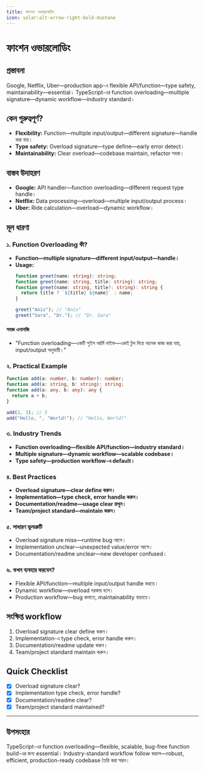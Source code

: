 ```yaml
---
title: ফাংশন ওভারলোডিং
icon: solar:alt-arrow-right-bold-duotone
---
```


# ফাংশন ওভারলোডিং

## প্রস্তাবনা

Google, Netflix, Uber—production app-এ flexible API/function—type safety, maintainability—essential। TypeScript-এর function overloading—multiple signature—dynamic workflow—industry standard।

## কেন গুরুত্বপূর্ণ?

- **Flexibility:** Function—multiple input/output—different signature—handle করা যায়।
- **Type safety:** Overload signature—type define—early error detect।
- **Maintainability:** Clear overload—codebase maintain, refactor সহজ।

## বাস্তব উদাহরণ

- **Google:** API handler—function overloading—different request type handle।
- **Netflix:** Data processing—overload—multiple input/output process।
- **Uber:** Ride calculation—overload—dynamic workflow।

## মূল ধারণা

### ১. Function Overloading কী?

- **Function—multiple signature—different input/output—handle।**
- **Usage:**
  ```typescript
  function greet(name: string): string;
  function greet(name: string, title: string): string;
  function greet(name: string, title?: string): string {
    return title ? `${title} ${name}` : name;
  }

  greet("Anis"); // "Anis"
  greet("Sara", "Dr."); // "Dr. Sara"
  ```

#### সহজ এনালজি

- "Function overloading—একটি সুইস আর্মি নাইফ—একই টুল দিয়ে অনেক কাজ করা যায়, input/output অনুযায়ী।"

### ২. Practical Example

```typescript
function add(a: number, b: number): number;
function add(a: string, b: string): string;
function add(a: any, b: any): any {
  return a + b;
}

add(2, 3); // 5
add("Hello, ", "World!"); // "Hello, World!"
```

### ৩. Industry Trends

- **Function overloading—flexible API/function—industry standard।**
- **Multiple signature—dynamic workflow—scalable codebase।**
- **Type safety—production workflow-এ default।**

### ৪. Best Practices

- **Overload signature—clear define করুন।**
- **Implementation—type check, error handle করুন।**
- **Documentation/readme—usage clear রাখুন।**
- **Team/project standard—maintain করুন।**

### ৫. সাধারণ ভুলত্রুটি

- Overload signature miss—runtime bug আসে।
- Implementation unclear—unexpected value/error আসে।
- Documentation/readme unclear—new developer confused।

### ৬. কখন ব্যবহার করবেন?

- Flexible API/function—multiple input/output handle করতে।
- Dynamic workflow—overload দরকার হলে।
- Production workflow—bug কমাতে, maintainability বাড়াতে।

## সংক্ষিপ্ত workflow

1. Overload signature clear define করুন।
2. Implementation-এ type check, error handle করুন।
3. Documentation/readme update করুন।
4. Team/project standard maintain করুন।

## Quick Checklist

- [x] Overload signature clear?
- [x] Implementation type check, error handle?
- [x] Documentation/readme clear?
- [x] Team/project standard maintained?

---

## উপসংহার

TypeScript-এর function overloading—flexible, scalable, bug-free function build-এর জন্য essential। Industry-standard workflow follow করলে—robust, efficient, production-ready codebase তৈরি করা সম্ভব।

